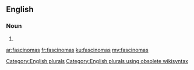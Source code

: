 ==English==

===Noun===
{{head|en}}

# {{plural of|fascinoma}}

[[Category:English plurals]][[Category:English plurals using obsolete wikisyntax]]

[[ar:fascinomas]]
[[fr:fascinomas]]
[[ku:fascinomas]]
[[my:fascinomas]]